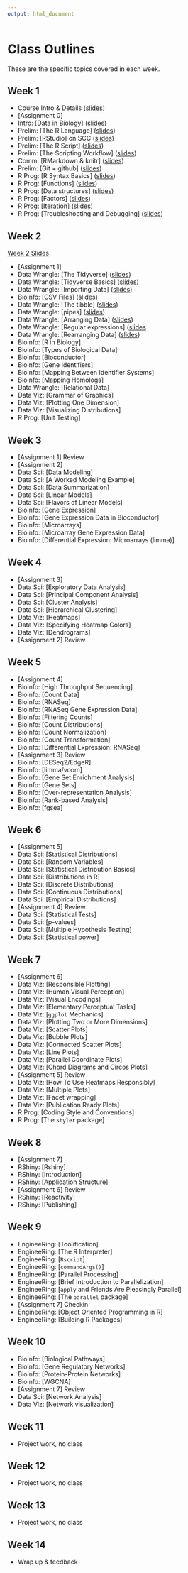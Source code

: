 ```yaml
---
output: html_document
---
```


# Class Outlines

These are the specific topics covered in each week.

## Week 1
* Course Intro & Details ([slides](slides/0000_introduction.html))
* [Assignment 0]
* Intro: [Data in Biology] ([slides](slides/0100_data_in_biology.html))
* Prelim: [The R Language] ([slides](slides/0200_preliminaries.html))
* Prelim: [RStudio] on SCC ([slides](slides/0200_preliminaries.html#rstudio))
* Prelim: [The R Script] ([slides](slides/0200_preliminaries.html#the-r-script))
* Prelim: [The Scripting Workflow] ([slides](slides/0200_preliminaries.html#the-scripting-workflow))
* Comm: [RMarkdown & knitr] ([slides](slides/1000_communication.html))
* Prelim: [Git + github] ([slides](slides/0200_preliminaries.html#git-github))
* R Prog: [R Syntax Basics] ([slides](slides/0300_r_programming.html))
* R Prog: [Functions] ([slides](slides/0300_r_programming.html#functions))
* R Prog: [Data structures] ([slides](slides/0300_r_programming.html#data-structures))
* R Prog: [Factors] ([slides](slides/0300_r_programming.html#factors))
* R Prog: [Iteration] ([slides](slides/0300_r_programming.html#iteration))
* R Prog: [Troubleshooting and Debugging] ([slides](slides/0300_r_programming.html#troubleshooting-and-debugging))

## Week 2

[Week 2 Slides](slides/week_2_slides.html)

* [Assignment 1]
* Data Wrangle: [The Tidyverse] ([slides](slides/0400_data_wrangling.html#the-tidyverse))
* Data Wrangle: [Tidyverse Basics] ([slides](slides/0400_data_wrangling.html#tidyverse-basics))
* Data Wrangle: [Importing Data] ([slides](slides/0400_data_wrangling.html#importing-data))
* Bioinfo: [CSV Files] ([slides](slides/0700_bioinfo.html#csv-files))
* Data Wrangle: [The tibble] ([slides](slides/0400_data_wrangling.html#the-tibble))
* Data Wrangle: [pipes] ([slides](slides/0400_data_wrangling.html#pipes))
* Data Wrangle: [Arranging Data] ([slides](slides/0400_data_wrangling.html#arranging-data))
* Data Wrangle: [Regular expressions] ([slides](slides/0400_data_wrangling.html#regular-expressions)
* Data Wrangle: [Rearranging Data] ([slides](slides/0400_data_wrangling.html#rearranging-data))
* Bioinfo: [R in Biology]
* Bioinfo: [Types of Biological Data]
* Bioinfo: [Bioconductor]
* Bioinfo: [Gene Identifiers]
* Bioinfo: [Mapping Between Identifier Systems]
* Bioinfo: [Mapping Homologs]
* Data Wrangle: [Relational Data]
* Data Viz: [Grammar of Graphics]
* Data Viz: [Plotting One Dimension]
* Data Viz: [Visualizing Distributions]
* R Prog: [Unit Testing]

## Week 3
* [Assignment 1] Review
* [Assignment 2]
* Data Sci: [Data Modeling]
* Data Sci: [A Worked Modeling Example]
* Data Sci: [Data Summarization]
* Data Sci: [Linear Models]
* Data Sci: [Flavors of Linear Models]
* Bioinfo: [Gene Expression]
* Bioinfo: [Gene Expression Data in Bioconductor]
* Bioinfo: [Microarrays]
* Bioinfo: [Microarray Gene Expression Data]
* Bioinfo: [Differential Expression: Microarrays (limma)]

## Week 4
* [Assignment 3]
* Data Sci: [Exploratory Data Analysis]
* Data Sci: [Principal Component Analysis]
* Data Sci: [Cluster Analysis]
* Data Sci: [Hierarchical Clustering]
* Data Viz: [Heatmaps]
* Data Viz: [Specifying Heatmap Colors]
* Data Viz: [Dendrograms]
* [Assignment 2] Review

## Week 5
* [Assignment 4]
* Bioinfo: [High Throughput Sequencing]
* Bioinfo: [Count Data]
* Bioinfo: [RNASeq]
* Bioinfo: [RNASeq Gene Expression Data]
* Bioinfo: [Filtering Counts]
* Bioinfo: [Count Distributions]
* Bioinfo: [Count Normalization]
* Bioinfo: [Count Transformation]
* Bioinfo: [Differential Expression: RNASeq]
* [Assignment 3] Review
* Bioinfo: [DESeq2/EdgeR]
* Bioinfo: [limma/voom]
* Bioinfo: [Gene Set Enrichment Analysis]
* Bioinfo: [Gene Sets]
* Bioinfo: [Over-representation Analysis]
* Bioinfo: [Rank-based Analysis]
* Bioinfo: [fgsea]

## Week 6
* [Assignment 5]
* Data Sci: [Statistical Distributions]
* Data Sci: [Random Variables]
* Data Sci: [Statistical Distribution Basics]
* Data Sci: [Distributions in R]
* Data Sci: [Discrete Distributions]
* Data Sci: [Continuous Distributions]
* Data Sci: [Empirical Distributions]
* [Assignment 4] Review
* Data Sci: [Statistical Tests]
* Data Sci: [p-values]
* Data Sci: [Multiple Hypothesis Testing]
* Data Sci: [Statistical power]

## Week 7
* [Assignment 6]
* Data Viz: [Responsible Plotting]
* Data Viz: [Human Visual Perception]
* Data Viz: [Visual Encodings]
* Data Viz: [Elementary Perceptual Tasks]
* Data Viz: [`ggplot` Mechanics]
* Data Viz: [Plotting Two or More Dimensions]
* Data Viz: [Scatter Plots]
* Data Viz: [Bubble Plots]
* Data Viz: [Connected Scatter Plots]
* Data Viz: [Line Plots]
* Data Viz: [Parallel Coordinate Plots]
* Data Viz: [Chord Diagrams and Circos Plots]
* [Assignment 5] Review
* Data Viz: [How To Use Heatmaps Responsibly]
* Data Viz: [Multiple Plots]
* Data Viz: [Facet wrapping]
* Data Viz: [Publication Ready Plots]
* R Prog: [Coding Style and Conventions]
* R Prog: [The `styler` package]

## Week 8
* [Assignment 7]
* RShiny: [Rshiny]
* RShiny: [Introduction]
* RShiny: [Application Structure]
* [Assignment 6] Review
* RShiny: [Reactivity]
* RShiny: [Publishing]

## Week 9
* EngineeRing: [Toolification]
* EngineeRing: [The R Interpreter]
* EngineeRing: [`Rscript`]
* EngineeRing: [`commandArgs()`]
* EngineeRing: [Parallel Processing]
* EngineeRing: [Brief Introduction to Parallelization]
* EngineeRing: [`apply` and Friends Are Pleasingly Parallel]
* EngineeRing: [The `parallel` package]
* [Assignment 7] Checkin
* EngineeRing: [Object Oriented Programming in R]
* EngineeRing: [Building R Packages]

## Week 10
* Bioinfo: [Biological Pathways]
* Bioinfo: [Gene Regulatory Networks]
* Bioinfo: [Protein-Protein Networks]
* Bioinfo: [WGCNA]
* [Assignment 7] Review
* Data Sci: [Network Analysis]
* Data Viz: [Network visualization]

## Week 11
* Project work, no class

## Week 12
* Project work, no class

## Week 13
* Project work, no class

## Week 14
* Wrap up & feedback
